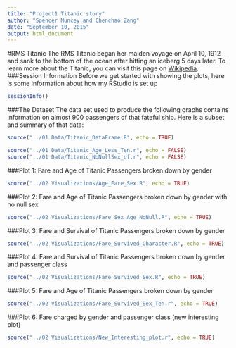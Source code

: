 ```yaml
---
title: "Project1 Titanic story"
author: "Spencer Muncey and Chenchao Zang"
date: "September 10, 2015"
output: html_document
---
```

#RMS Titanic
The RMS Titanic began her maiden voyage on April 10, 1912 and sank to the bottom of the ocean after hitting an iceberg 5 days later. To learn more about the Titanic, you can visit this page on [Wikipedia](https://en.wikipedia.org/wiki/RMS_Titanic).  
###Session Information
Before we get started with showing the plots, here is some information about how my RStudio is set up
```r
sessionInfo()
```
###The Dataset
The data set used to produce the following graphs contains information on almost 900 passengers of that fateful ship. Here is a subset and summary of that data:

```r
source("../01 Data/Titanic_DataFrame.R", echo = TRUE)
```
<!--This piece of R code loads the other two datasets that are needed to produce the visualizations for the plots -->
```r
source("../01 Data/Titanic_Age_Less_Ten.r", echo = FALSE)
source("../01 Data/Titanic_NoNullSex_df.r", echo = FALSE)
```

###Plot 1: Fare and Age of Titanic Passengers broken down by gender
```r
source("../02 Visualizations/Age_Fare_Sex.R", echo = TRUE)
```

###Plot 2: Fare and Age of Titanic Passengers broken down by gender with no null sex
```r
source("../02 Visualizations/Fare_Sex_Age_NoNull.R", echo = TRUE)
```

###Plot 3: Fare and Survival of Titanic Passengers broken down by gender
```r
source("../02 Visualizations/Fare_Survived_Character.R", echo = TRUE)
```

###Plot 4: Fare and Survival of Titanic Passengers broken down by gender and passenger class
```r
source("../02 Visualizations/Fare_Survived_Sex.R", echo = TRUE)
```

###Plot 5: Fare and Age of Titanic Passengers broken down by gender
```r
source("../02 Visualizations/Fare_Survived_Sex_Ten.r", echo = TRUE)
```

###Plot 6: Fare charged by gender and passenger class (new interesting plot)
```r
source("../02 Visualizations/New_Interesting_plot.r", echo = TRUE)
```
